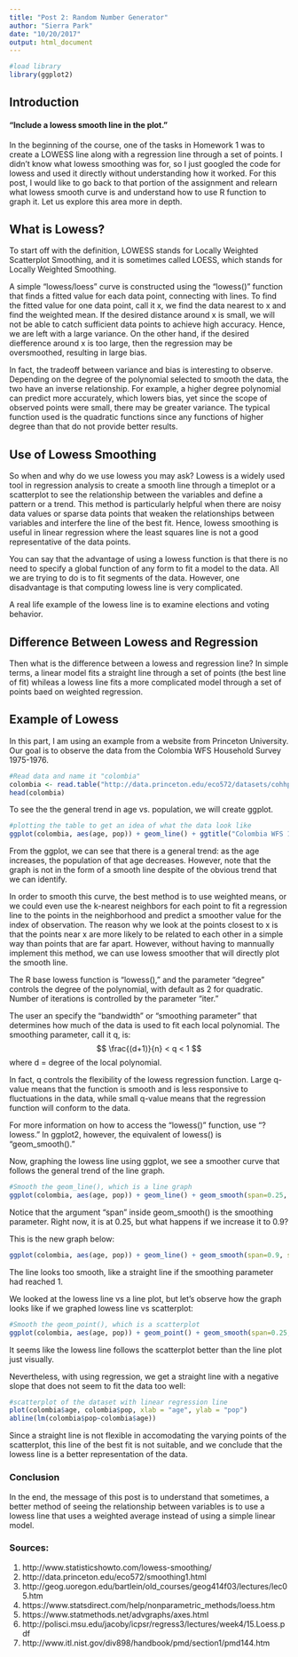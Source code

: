 ```yaml
---
title: "Post 2: Random Number Generator"
author: "Sierra Park"
date: "10/20/2017"
output: html_document
---
```

```r
#load library
library(ggplot2)
```



## Introduction 

#### "Include a lowess smooth line in the plot." 

In the beginning of the course, one of the tasks in Homework 1 was to create a LOWESS line along with a regression line through a set of points. I didn't know what lowess smoothing was for, so I just googled the code for lowess and used it directly without understanding how it worked. For this post, I would like to go back to that portion of the assignment and relearn what lowess smooth curve is and understand how to use R function to graph it. Let us explore this area more in depth.

## What is Lowess? 

To start off with the definition, LOWESS stands for Locally Weighted Scatterplot Smoothing, and it is sometimes called LOESS, which stands for Locally Weighted Smoothing. 

A simple "lowess/loess" curve is constructed using the "lowess()" function that finds a fitted value for each data point, connecting with lines. 
To find the fitted value for one data point, call it x, we find the data nearest to x and find the weighted mean. 
If the desired distance around x is small, we will not be able to catch sufficient data points to achieve high accuracy. Hence, we are left with a large variance.
On the other hand, if the desired diefference around x is too large, then the regression may be oversmoothed, resulting in large bias. 


In fact, the tradeoff between variance and bias is interesting to observe. Depending on the degree of the polynomial selected to smooth the data, the two have an inverse relationship. For example, a higher degree polynomial can predict more accurately, which lowers bias, yet since the scope of observed points were small, there may be greater variance.
The typical function used is the quadratic functions since any functions of higher degree than that do not provide better results. 

 

## Use of Lowess Smoothing
So when and why do we use lowess you may ask? 
Lowess is a widely used tool in regression analysis to create a smooth line through a timeplot or a scatterplot to see the relationship between the variables and define a pattern or a trend. 
This method is particularly helpful when there are noisy data values or sparse data points that weaken the relationships between variables and interfere the line of the best fit. 
Hence, lowess smoothing is useful in linear regression where the least squares line is not a good representative of the data points. 

You can say that the advantage of using a lowess function is that there is no need to specify a global function of any form to fit a model to the data. All we are trying to do is to fit segments of the data. However, one disadvantage is that computing lowess line is very complicated. 

A real life example of the lowess line is to examine elections and voting behavior. 


## Difference Between Lowess and Regression 
Then what is the difference between a lowess and regression line? 
In simple terms, a linear model fits a straight line through a set of points (the best line of fit) whileas a lowess line fits a more complicated model through a set of points baed on weighted regression. 



## Example of Lowess 
In this part, I am using an example from a website from Princeton University. Our goal is to observe the data from the Colombia WFS Household Survey 1975-1976.
```r
#Read data and name it "colombia"
colombia <- read.table("http://data.princeton.edu/eco572/datasets/cohhpop.dat", col.names=c("age","pop"), header=FALSE)
head(colombia)
```

To see the the general trend in age vs. population, we will create ggplot.
```r
#plotting the table to get an idea of what the data look like
ggplot(colombia, aes(age, pop)) + geom_line() + ggtitle("Colombia WFS 1957-1976")
```

From the ggplot, we can see that there is a general trend: as the age increases, the population of that age decreases.
However, note that the graph is not in the form of a smooth line despite of the obvious trend that we can identify. 


In order to smooth this curve, the best method is to use weighted means, or we could even use the k-nearest neighbors for each point to fit a regression line to the points in the neighborhood and predict a smoother value for the index of observation. The reason why we look at the points closest to x is that the points near x are more likely to be related to each other in a simple way than points that are far apart. 
However, without having to mannually implement this method, we can use lowess smoother that will directly plot the smooth line. 

The R base lowess function is "lowess()," and the parameter "degree" controls the degree of the polynomial, with default as 2 for quadratic. 
Number of iterations is controlled by the parameter "iter."

The user an specify the "bandwidth" or "smoothing parameter" that determines how much of the data is used to fit each local polynomial.
The smoothing parameter, call it q, is: 
$$
\frac{(d+1)}{n} < q < 1
$$
where d = degree of the local polynomial.

In fact, q controls the flexibility of the lowess regression function.
Large q-value means that the function is smooth and is less responsive to fluctuations in the data, while small q-value means that the regression function will conform to the data.


For more information on how to access the "lowess()" function, use "?lowess."
In ggplot2, however, the equivalent of lowess() is "geom_smooth()."



Now, graphing the lowess line using ggplot, we see a smoother curve that follows the general trend of the line graph.
```r
#Smooth the geom_line(), which is a line graph
ggplot(colombia, aes(age, pop)) + geom_line() + geom_smooth(span=0.25, se=FALSE) + ggtitle("Lowess Smoother")
```

Notice that the argument "span" inside geom_smooth() is the smoothing parameter. 
Right now, it is at 0.25, but what happens if we increase it to 0.9?

This is the new graph below:
```r
ggplot(colombia, aes(age, pop)) + geom_line() + geom_smooth(span=0.9, se=FALSE) + ggtitle("Lowess Smoother")

```


The line looks too smooth, like a straight line if the smoothing parameter had reached 1. 


We looked at the lowess line vs a line plot, but let's observe how the graph looks like if we graphed lowess line vs scatterplot: 

```r
#Smooth the geom_point(), which is a scatterplot
ggplot(colombia, aes(age, pop)) + geom_point() + geom_smooth(span=0.25, se=FALSE) + ggtitle("Lowess Smoother")
```

It seems like the lowess line follows the scatterplot better than the line plot just visually. 


Nevertheless, with using regression, we get a straight line with a negative slope that does not seem to fit the data too well: 
```r
#scatterplot of the dataset with linear regression line
plot(colombia$age, colombia$pop, xlab = "age", ylab = "pop")
abline(lm(colombia$pop~colombia$age))
```

Since a straight line is not flexible in accomodating the varying points of the scatterplot, this line of the best fit is not suitable, and we conclude that the lowess line is a better representation of the data. 


### Conclusion 
In the end, the message of this post is to understand that sometimes, a better method of seeing the relationship between variables is to use a lowess line that uses a weighted average instead of using a simple linear model. 



### Sources:
1. http://www.statisticshowto.com/lowess-smoothing/
2. http://data.princeton.edu/eco572/smoothing1.html
3. http://geog.uoregon.edu/bartlein/old_courses/geog414f03/lectures/lec05.htm 
4. https://www.statsdirect.com/help/nonparametric_methods/loess.htm 
5. https://www.statmethods.net/advgraphs/axes.html 
6. http://polisci.msu.edu/jacoby/icpsr/regress3/lectures/week4/15.Loess.pdf
7. http://www.itl.nist.gov/div898/handbook/pmd/section1/pmd144.htm